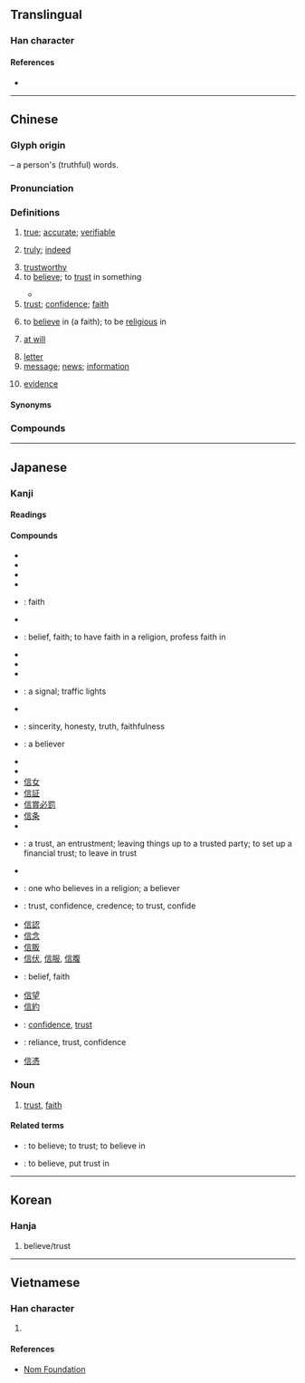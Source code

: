 {{also|㐰|伩}}
{{character info/new}}
==Translingual==
{{stroke order|type=animate}}

===Han character===
{{Han char|rn=9|rad=人|as=07|sn=9|four=20261|canj=OYMR|ids=⿰亻言}}

====References====
* {{Han ref|kx=0105.250|dkj=00707|dj=0224.020|hdz=10165.010|uh=4FE1|ud=20449|bh=AB48|bd=43848}}

----

==Chinese==
{{zh-forms|alt=㐰,伩-2nd‐round simp.}}

===Glyph origin===
{{Han etym}}
{{Han compound|人|言|ls=ic|t1=person|t2=word}} – a person's (truthful) words.

===Pronunciation===
{{zh-pron
|m=xìn
|m-s=
|dg=щин3
|c=seon3
|c-t=
|g=
|h=pfs=sin
|j=
|mb=
|md=séng
|mn=sìn
|mn-t=sing3
|w=2xin
|x=
|mc=y
|oc=y
|ma=y
|cat=a,adv,v,n
}}

===Definitions===
{{zh-hanzi}}

# [[true]]; [[accurate]]; [[verifiable]]
# {{senseid|zh|truly}} [[truly]]; [[indeed]]
# [[trustworthy]]
# to [[believe]]; to [[trust]] in something
#: {{zh-x|我 才 不 信 呢。|I don't believe it/you.}}
#* {{zh-x|這 人 來，為 要 作 見證，叫 眾人 因 他 可以 信。|The same came for a witness, to bear witness of the Light, that all men through him might '''believe'''.|ref=[http://wordproject.org/multi/bi_en_cn_py.htm John 1.7]}}
# [[trust]]; [[confidence]]; [[faith]]
#: {{zh-x|信任|trust}}
# to [[believe]] in (a faith); to be [[religious]] in
#: {{zh-x|我 父親 信 佛教。|My father is a [[Buddhist]]. (''lit.'' My father '''believes in''' Buddhism.)}}
# [[at will]]
#: {{zh-x|信口.雌黃|to make irresponsible remarks (''lit.'' to correct someone with '''at will''')}}
# [[letter]] {{gloss|written communication}} {{zh-mw|m,c:封}}
# [[message]]; [[news]]; [[information]]
#: {{zh-x|信息|news, message}}
# [[evidence]]
#: {{zh-x|信物|token, keepsake}}

====Synonyms====
{{zh-dial}}

===Compounds===
{{zh-der|正信|信筆|信筆塗鴉|信標燈|信貸|信風|信封|信奉|信服|信管|信號|信號燈|信匯|信教|信口開河|信口開合|信賴|信馬由韁|信念|信鳥|信任|信賞必罰|信實|信史|信使|信手|信手兒|信手拈來|信守|信天翁|信條|信託|信物|信息|信心|信仰|信以為真|信義|信用|信譽|信子|信札|信紙|信徒|信口雌黃|回信|匿名信|信是|信筒|信兒|光學通信|信託資金|互信|信宿|信箱|急腳信|信步|信用交易|信誓旦旦|來信|信口開喝|信意|信用額度|半信半疑|信然|信女|信步而行|喜信|不信道|信濃川|幡信|信行|取信於人|將信將疑|信用卡|傳信牌|口信|信函|信人|信任投票|復信|卬首信眉|信誓|尼斯信條|信號機|信馬游韁|快信|信口捏膿|信鼓|失信|印信|尾生之信|口頭信|報信|信用狀|忠信|信口|信道|徵信錄|徵信社|徙木立信|徙木之信|寄信|徵信|傳信|信水|信炮|中信局|引信|信南山|平信|信據|庚信|匯信|信嘴胡說|帶信|信及豚魚|不信任案|保羅書信|崇信|信心十足|信而有徵|可信|信從|小忠小信|信口胡說|信衣|寵信|寫信|信香|信號彈|信號槍|家信|守信|信託基金|信士|信行兒|信牒|信天游|信差|信底|威信|堅信|土地信託|存證信函|信禽|大信不約|叵信|信票|公開信|凶信|公信力|信江|信愛|半信不信|悶信|取信|信陵君|信守不渝|國信|威信掃地|准信|善男信女|信籠|信件|信繩|信鴿|信任狀|偏聽偏信|信臣|信腳|信箋|信石|信得過|不信|滿懷信心|無徵不信|憑信|有信兒|浸信會|的信|破迷信財|方信道|燭信|探信|應徵信|採信|深信不疑|民間信仰|杳無信息|昧信|棨信|潮信|檀信|掛號信|發信|移木之信|深信|確信|杖莫如信|溺信|春信|相信|直躬之信|盲信|無信不立|書信|活信|死信|疑信參半|明信片|旦旦信誓|推誠布信|打信號|捎信|狎信|民信局|沒信心|杳無音信|泛靈信仰|數位通信|月信|抱柱信|通風報信|篤信好古|自信心|賞罰不信|荒信|答信|體信|美言不信|背信忘義|苗信|講信修睦|魚信|輕諾寡信|通信處|通信社|音信杳無|貪而無信|類比信號|輕言寡信|誠信|通信系統|電子信箱|篤信|言而有信|鴨信|紀念信封|背信罪|置信|風信器|親信|自信|語音信箱|聽信|長信宮|通信兵|黑信|韓信將兵|麥信風|通信衛星|詘寸信尺|花信|限時信|韓信囊沙|鳥信|音信|體己信兒|鬼靈信仰|飆信|考信錄|風信子|風信|頭信|識別信號|網路信件|音稀信杳|音信杳然|韓信登壇|韓信用兵|隴頭音信|電子信件|電信|通信網|衛星通信|花信風|自信滿滿|言而不信|送信|航空信|蛇信|通信|鄉信|郵政信箱|覆信|違信背約|難以置信|證信|誠信原則|通信員|韓信點兵|輕信|賭不信|迷信|言而無信|至信|芳信|討信|見信|背信棄義|背信|靈信|網路信|敬信}}

{{zh-cat|Beginning|Elementary}}

----

==Japanese==

===Kanji===
{{ja-kanji|grade=4|rs=人07}}

====Readings====
{{ja-readings
|goon=しん
|kanon=しん
|kun=まこと-
|nanori=のぶ
}}

====Compounds====
{{der-top|Compounds}}
* {{ja-l|信愛}}
* {{ja-l|信越}}
* {{ja-l|信管}}
* {{ja-l|信疑}}
* {{ja-r|信義|しんぎ}}: faith
* {{ja-l|信教}}
* {{ja-r|信仰|しんこう}}: belief, faith; to have faith in a religion, profess faith in
* {{ja-l|信金}}
* {{ja-l|信経}}
* {{ja-l|信玄袋}}
* {{ja-r|信号|しんごう}}: a signal; traffic lights
* {{ja-l|信士}}
* {{ja-r|信実|しんじつ}}: sincerity, honesty, truth, faithfulness
* {{ja-r|信者|しんじゃ}}: a believer
* {{ja-l|信受}}
* {{ja-l|信書}}
* [[信女]]
* [[信証]]
* [[信賞必罰]]
* [[信条]]
* {{ja-r|信心|しんじん}}
* {{ja-r|信託|しんたく}}: a trust, an entrustment; leaving things up to a trusted party; to set up a financial trust; to leave in trust
* {{ja-r|信天翁|しんてんおう}}
* {{ja-r|信徒|しんと}}: one who believes in a religion; a believer
* {{ja-r|信任|しんにん}}: trust, confidence, credence; to trust, confide
* [[信認]]
* [[信念]]
* [[信販]]
* [[信伏]], [[信服]], [[信腹]]
* {{ja-r|信奉|しんぽう}}: belief, faith
* [[信望]]
* [[信約]]
* {{ja-r|信用|しんよう}}: [[confidence]], [[trust]]
* {{ja-r|信頼|しんらい}}: reliance, trust, confidence
* [[信憑]]
{{der-bottom}}

===Noun===
{{ja-noun|しん}}

# [[trust]], [[faith]]
#: {{ja-usex|'''信'''を置く、'''信'''を取る|'''しん''' を おく、 '''しん''' を とる|to put one's '''trust''' (in something), to gain someone's '''trust'''}}

====Related terms====
{{rel-top}}
* {{ja-r|信じる|しんじる}}: to believe; to trust; to believe in
* {{ja-r|信ずる|しんずる}}: to believe, put trust in
{{rel-bottom}}

----

==Korean==

===Hanja===
{{ko-hanja|hangeul=신|eumhun=믿을}}

# believe/trust

----

==Vietnamese==

===Han character===
{{vi-hantu|[[tín]], [[tin]]|rs=人07}}

# {{defn|lang=vi|sort=人07}}

====References====
* [http://nomfoundation.org/common/nom_details.php?codepoint=4fe1 Nom Foundation]
